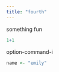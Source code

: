 ```yaml
---
title: "fourth"
---
```


something fun


```r

1+1

```

option-command-i

```r

name <- "emily" 

```


